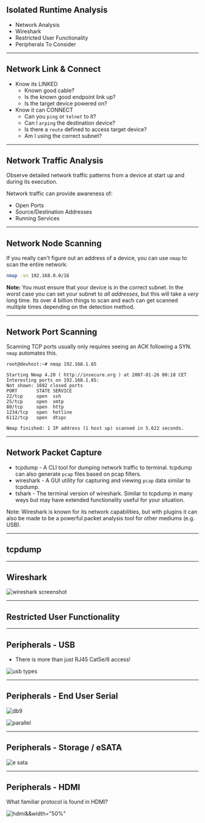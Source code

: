 
## Isolated Runtime Analysis

- Network Analysis
- Wireshark
- Restricted User Functionality
- Peripherals To Consider

---

## Network Link & Connect

- Know its LINKED
  - Known good cable?
  - Is the known good endpoint link up?
  - Is the target device powered on?
- Know it can CONNECT
  - Can you `ping` or `telnet` to it?
  - Can I `arping` the destination device?
  - Is there a `route` defined to access target device?
  - Am I using the correct subnet?

---

## Network Traffic Analysis

Observe detailed network traffic patterns from a device at start up and 
during its execution. 

Network traffic can provide awareness of:
- Open Ports
- Source/Destination Addresses
- Running Services

---

## Network Node Scanning

If you really can't figure out an address of a device, you can use `nmap`
to scan the entire network:

```sh
nmap -sn 192.168.0.0/16
```

**Note:** You must ensure that your device is in the correct subnet. In the
worst case you can set your subnet to *all addresses*, but this will take
a *very* long time. Its over 4 billion things to scan and each can get 
scanned multiple times depending on the detection method.

---

## Network Port Scanning

Scanning TCP ports usually only requires seeing an ACK following a SYN.
`nmap` automates this.

```
root@devhost:~# nmap 192.168.1.65

Starting Nmap 4.20 ( http://insecure.org ) at 2007-01-26 00:18 CET
Interesting ports on 192.168.1.65:
Not shown: 1692 closed ports
PORT       STATE SERVICE
22/tcp     open  ssh
25/tcp     open  smtp
80/tcp     open  http
1234/tcp   open  hotline
6112/tcp   open  dtspc

Nmap finished: 1 IP address (1 host up) scanned in 5.622 seconds.
```

---

## Network Packet Capture

- tcpdump - A CLI tool for dumping network traffic to terminal. tcpdump can 
  also generate `pcap` files based on pcap filters.
- wireshark - A GUI utility for capturing and viewing `pcap` data similar to 
  tcpdump.
- tshark - The terminal version of wireshark. Similar to tcpdump in many ways
  but may have extended functionality useful for your situation.

Note: Wireshark is known for its network capabilities, but with plugins it
can also be made to be a powerful packet analysis tool for other mediums 
(e.g. USB).

---

## tcpdump

---

## Wireshark

![wireshark screenshot](./assets/ws-packet-selected.png)

---

## Restricted User Functionality

---

## Peripherals - USB

- There is more than just RJ45 Cat5e/6 access!

![usb types](./assets/USB-2-3-Types.png)

---

## Peripherals - End User Serial

![db9](./assets/db9.jpg)

![parallel](./assets/parallel-port.jpg)

---

## Peripherals - Storage / eSATA

![e sata](./assets/eSata.jpg)

---

## Peripherals - HDMI

What familiar protocol is found in HDMI?

![hdmi&&width="50%"](./assets/hdmi-hec.jpg)

